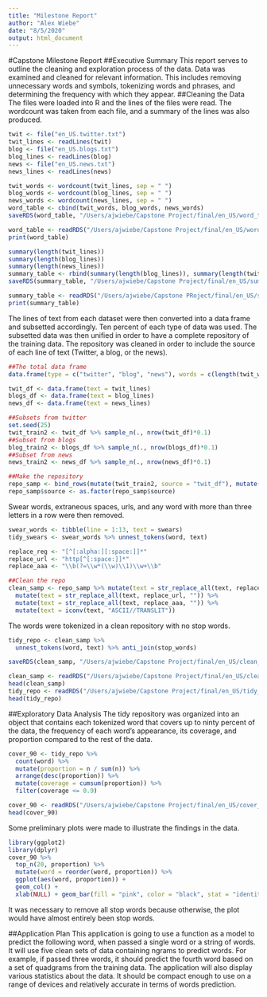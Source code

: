 ```yaml
---
title: "Milestone Report"
author: "Alex Wiebe"
date: "8/5/2020"
output: html_document
---
```

#Capstone Milestone Report
##Executive Summary
This report serves to outline the cleaning and exploration process of the data. Data was examined and cleaned for relevant information. This includes removing unnecessary words and symbols, tokenizing words and phrases, and determining the frequency with which they appear. 
##Cleaning the Data
The files were loaded into R and the lines of the files were read. The wordcount was taken from each file, and a summary of the lines was also produced. 
``` r
twit <- file("en_US.twitter.txt")
twit_lines <- readLines(twit)
blog <- file("en_US.blogs.txt")
blog_lines <- readLines(blog)
news <- file("en_US.news.txt")
news_lines <- readLines(news)

twit_words <- wordcount(twit_lines, sep = " ")
blog_words <- wordcount(blog_lines, sep = " ")
news_words <- wordcount(news_lines, sep = " ")
word_table <- cbind(twit_words, blog_words, news_words)
saveRDS(word_table, "/Users/ajwiebe/Capstone Project/final/en_US/word_table.rds")
```

```r
word_table <- readRDS("/Users/ajwiebe/Capstone Project/final/en_US/word_table.rds")
print(word_table)
```

``` r
summary(length(twit_lines))
summary(length(blog_lines))
summary(length(news_lines))
summary_table <- rbind(summary(length(blog_lines)), summary(length(twit_lines)), summary(length(news_lines)))
saveRDS(summary_table, "/Users/ajwiebe/Capstone Project/final/en_US/summary_table.rds")
```

```r
summary_table <- readRDS("/Users/ajwiebe/Capstone PRoject/final/en_US/summary_table.rds")
print(summary_table)
```
The lines of text from each dataset were then converted into a data frame and subsetted accordingly. Ten percent of each type of data was used. The subsetted data was then unified in order to have a complete repository of the training data. The repository was cleaned in order to include the source of each line of text (Twitter, a blog, or the news). 
``` r
##The total data frame
data.frame(type = c("twitter", "blog", "news"), words = c(length(twit_words), length(blog_words), length(news_words)))

twit_df <- data.frame(text = twit_lines)
blogs_df <- data.frame(text = blog_lines)
news_df <- data.frame(text = news_lines)

##Subsets from twitter
set.seed(25)
twit_train2 <- twit_df %>% sample_n(., nrow(twit_df)*0.1)
##Subset from blogs 
blog_train2 <- blogs_df %>% sample_n(., nrow(blogs_df)*0.1)
##Subset from news
news_train2 <- news_df %>% sample_n(., nrow(news_df)*0.1)

##Make the repository 
repo_samp <- bind_rows(mutate(twit_train2, source = "twit_df"), mutate(blog_train2, source = "blogs_df"), mutate(news_train2, source = "news_df"))
repo_samp$source <- as.factor(repo_samp$source)
```
Swear words, extraneous spaces, urls, and any word with more than three letters in a row were then removed. 
```r
swear_words <- tibble(line = 1:13, text = swears)
tidy_swears <- swear_words %>% unnest_tokens(word, text)

replace_reg <- "[^[:alpha:][:space:]]*"
replace_url <- "http[^[:space:]]*"
replace_aaa <- "\\b(?=\\w*(\\w)\\1)\\w+\\b"

##Clean the repo
clean_samp <- repo_samp %>% mutate(text = str_replace_all(text, replace_reg, "")) %>%
  mutate(text = str_replace_all(text, replace_url, "")) %>%
  mutate(text = str_replace_all(text, replace_aaa, "")) %>% 
  mutate(text = iconv(text, "ASCII//TRANSLIT"))
```
The words were tokenized in a clean repository with no stop words. 
``` r
tidy_repo <- clean_samp %>%
  unnest_tokens(word, text) %>% anti_join(stop_words)

saveRDS(clean_samp, "/Users/ajwiebe/Capstone Project/final/en_US/clean_samp.rds")
```

```r
clean_samp <- readRDS("/Users/ajwiebe/Capstone Project/final/en_US/clean_samp.rds")
head(clean_samp)
tidy_repo <- readRDS("/Users/ajwiebe/Capstone Project/final/en_US/tidy_repo.rds")
head(tidy_repo)
```
##Exploratory Data Analysis
The tidy repository was organized into an object that contains each tokenized word that covers up to ninty percent of the data, the frequency of each word's appearance, its coverage, and proportion compared to the rest of the data. 
```r
cover_90 <- tidy_repo %>%
  count(word) %>%  
  mutate(proportion = n / sum(n)) %>%
  arrange(desc(proportion)) %>%  
  mutate(coverage = cumsum(proportion)) %>%
  filter(coverage <= 0.9)
```

```r
cover_90 <- readRDS("/Users/ajwiebe/Capstone Project/final/en_US/cover_90.rds")
head(cover_90)
```
Some preliminary plots were made to illustrate the findings in the data.
```r
library(ggplot2)
library(dplyr)
cover_90 %>%
  top_n(20, proportion) %>%
  mutate(word = reorder(word, proportion)) %>%
  ggplot(aes(word, proportion)) +
  geom_col() +
  xlab(NULL) + geom_bar(fill = "pink", color = "black", stat = "identity")
```
It was necessary to remove all stop words because otherwise, the plot would have almost entirely been stop words.

##Application Plan 
This application is going to use a function as a model to predict the following word, when passed a single word or a string of words. It will use five clean sets of data containing ngrams to predict words. For example, if passed three words, it should predict the fourth word based on a set of quadgrams from the training data. The application will also display various statistics about the data. It should be compact enough to use on a range of devices and relatively accurate in terms of words prediction. 